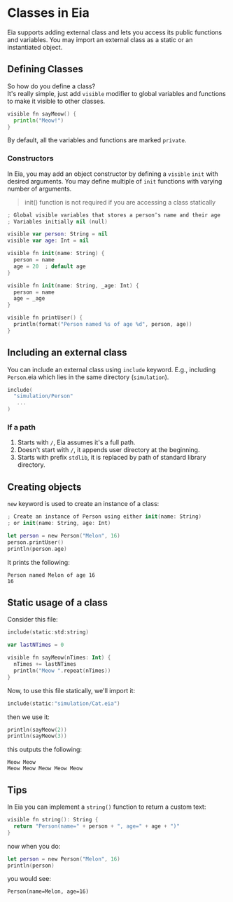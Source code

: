 # Classes in Eia

Eia supports adding external class and lets you access its public functions and variables.
You may import an external class as a static or an instantiated object.

## Defining Classes

So how do you define a class?\
It's really simple, just add `visible` modifier to global variables and functions to make it visible to other classes.

```go filename="Meow.eia" copy
visible fn sayMeow() {
  println("Meow!")
}
```

By default, all the variables and functions are marked `private`.

### Constructors

In Eia, you may add an object constructor by defining a `visible` `init` with desired arguments.
You may define multiple of `init` functions with varying number of arguments.

> init() function is not required if you are accessing a class statically

```swift filename="Person.eia" copy
; Global visible variables that stores a person^s name and their age
; Variables initially nil (null)

visible var person: String = nil
visible var age: Int = nil

visible fn init(name: String) {
  person = name
  age = 20  ; default age
}

visible fn init(name: String, _age: Int) {
  person = name
  age = _age
}

visible fn printUser() {
  println(format("Person named %s of age %d", person, age))
}
```

## Including an external class

You can include an external class using `include` keyword.
E.g., including `Person`.eia which lies in the same directory (`simulation`).

```swift filename="Main.eia" copy
include(
  "simulation/Person"
   ...
)
```

### If a path

1. Starts with `/`, Eia assumes it's a full path.
2. Doesn't start with `/`, it appends user directory at the beginning.
3. Starts with prefix `stdlib`, it is replaced by path of standard library directory.

## Creating objects

`new` keyword is used to create an instance of a class:

```swift filename="Main.eia" copy
; Create an instance of Person using either init(name: String)
; or init(name: String, age: Int)

let person = new Person("Melon", 16)
person.printUser()
println(person.age)
```

It prints the following:

```
Person named Melon of age 16
16
```

## Static usage of a class

Consider this file:

```kotlin filename="Cat.eia" copy
include(static:std:string)

var lastNTimes = 0

visible fn sayMeow(nTimes: Int) {
  nTimes += lastNTimes
  println("Meow ".repeat(nTimes))
}
```

Now, to use this file statically, we'll import it:

```kotlin filename="Main.eia" copy
include(static:"simulation/Cat.eia")
```

then we use it:

```kotlin filename="Main.eia" copy
println(sayMeow(2))
println(sayMeow(3))
```

this outputs the following:

```
Meow Meow
Meow Meow Meow Meow Meow
```

## Tips

In Eia you can implement a `string()` function to return a custom text:

```swift
visible fn string(): String {
  return "Person(name=" + person + ", age=" + age + ")"
}
```

now when you do:

```swift
let person = new Person("Melon", 16)
println(person)
```

you would see:

```
Person(name=Melon, age=16)
```
